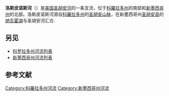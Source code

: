 {{Infobox river
| name              = 洛斯皮诺斯河<br>Los Pinos River<ref name=GNIS>{{cite gnis|id= 938722 |name=Los Pinos River|accessdate= 2013-05-15}}</ref>
| image             = File:Los Pinos River looking north.jpg
| image_alt         =
| image_caption     = 
| map               =
| map_alt           =
| map_caption       =
| source1_location  = 科羅拉多州[[欣斯代爾縣_(科羅拉多州)|欣斯代爾縣]]
| source1_lat_d     = 37
| source1_lat_m     = 40
| source1_lat_s     = 39
| source1_lat_NS    = N
| source1_long_d    = 107
| source1_long_m    = 19
| source1_long_s    = 09
| source1_long_EW   = W
| mouth_location    = 注入[[圣胡安河_(科罗拉多河支流)|圣胡安河]]
| mouth_lat_d       = 36
| mouth_lat_m       = 49
| mouth_lat_s       = 15
| mouth_lat_NS      = N
| mouth_long_d      = 107
| mouth_long_m      = 36
| mouth_long_s      = 06
| mouth_long_EW     = W
| basin_countries   = 
| progression       = [[圣胡安河_(科罗拉多河支流)|圣胡安河]]—[[科罗拉多河|科罗拉多河]]
| length            = 
| source1_elevation = 
| mouth_elevation   = {{convert|6089|ft|m|abbr=on}}
| discharge1_avg    = 
| basin_size        = 
| river_system      = 
| tributaries_left  =
| tributaries_right =
}}
'''洛斯皮诺斯河'''（{{lang-en|Los Pinos River}}）是[[美国|美国]][[圣胡安河_(科罗拉多河支流)|圣胡安河]]的一条支流，位于[[科羅拉多州|科羅拉多州]]的南部和[[新墨西哥州|新墨西哥州]]的北部。洛斯皮诺斯河源自[[科羅拉多州|科羅拉多州]]的[[圣胡安山脉|圣胡安山脉]]，在新墨西哥州[[聖胡安縣_(新墨西哥州)|圣胡安县]]的[[纳瓦霍湖|纳瓦霍湖]]与圣胡安河汇合.
==另见==
* [[科罗拉多州河流列表|科罗拉多州河流列表]]
* [[新墨西哥州河流列表|新墨西哥州河流列表]]
==参考文献==
{{reflist}}
[[Category:科羅拉多州河流|Category:科羅拉多州河流]]
[[Category:新墨西哥州河流|Category:新墨西哥州河流]]